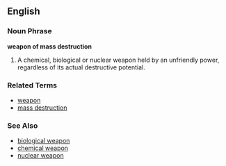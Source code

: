 ==English==

===Noun Phrase===
'''weapon of mass destruction'''

# A chemical, biological or nuclear weapon held by an unfriendly power, regardless of its actual destructive potential.

===Related Terms===
*[[weapon]]
*[[mass destruction]]

===See Also===
*[[biological weapon]]
*[[chemical weapon]]
*[[nuclear weapon]]